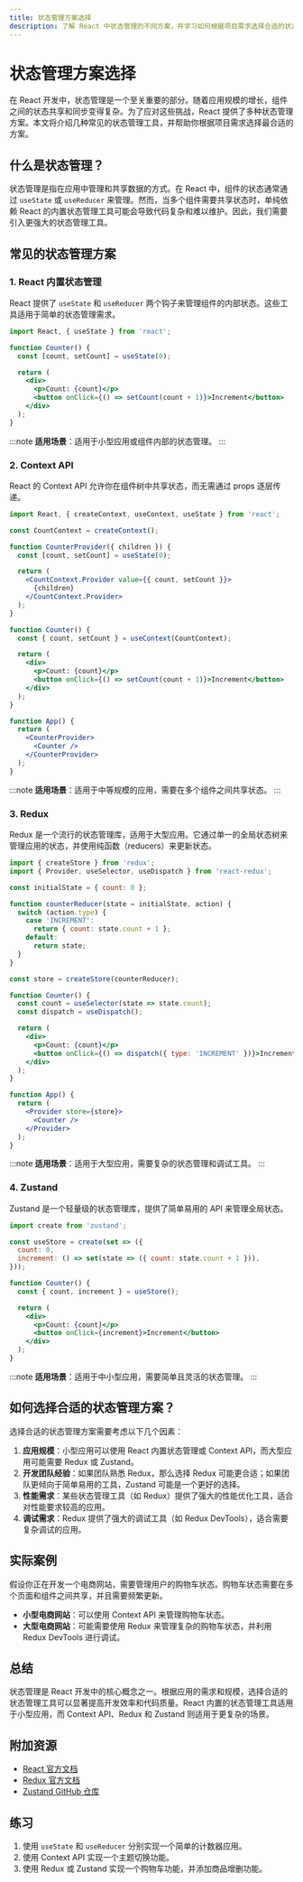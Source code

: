 ```yaml
---
title: 状态管理方案选择
description: 了解 React 中状态管理的不同方案，并学习如何根据项目需求选择合适的状态管理工具。
---
```


# 状态管理方案选择

在 React 开发中，状态管理是一个至关重要的部分。随着应用规模的增长，组件之间的状态共享和同步变得复杂。为了应对这些挑战，React 提供了多种状态管理方案。本文将介绍几种常见的状态管理工具，并帮助你根据项目需求选择最合适的方案。

## 什么是状态管理？

状态管理是指在应用中管理和共享数据的方式。在 React 中，组件的状态通常通过 `useState` 或 `useReducer` 来管理。然而，当多个组件需要共享状态时，单纯依赖 React 的内置状态管理工具可能会导致代码复杂和难以维护。因此，我们需要引入更强大的状态管理工具。

## 常见的状态管理方案

### 1. React 内置状态管理

React 提供了 `useState` 和 `useReducer` 两个钩子来管理组件的内部状态。这些工具适用于简单的状态管理需求。

```jsx
import React, { useState } from 'react';

function Counter() {
  const [count, setCount] = useState(0);

  return (
    <div>
      <p>Count: {count}</p>
      <button onClick={() => setCount(count + 1)}>Increment</button>
    </div>
  );
}
```

:::note
**适用场景**：适用于小型应用或组件内部的状态管理。
:::

### 2. Context API

React 的 Context API 允许你在组件树中共享状态，而无需通过 props 逐层传递。

```jsx
import React, { createContext, useContext, useState } from 'react';

const CountContext = createContext();

function CounterProvider({ children }) {
  const [count, setCount] = useState(0);

  return (
    <CountContext.Provider value={{ count, setCount }}>
      {children}
    </CountContext.Provider>
  );
}

function Counter() {
  const { count, setCount } = useContext(CountContext);

  return (
    <div>
      <p>Count: {count}</p>
      <button onClick={() => setCount(count + 1)}>Increment</button>
    </div>
  );
}

function App() {
  return (
    <CounterProvider>
      <Counter />
    </CounterProvider>
  );
}
```

:::note
**适用场景**：适用于中等规模的应用，需要在多个组件之间共享状态。
:::

### 3. Redux

Redux 是一个流行的状态管理库，适用于大型应用。它通过单一的全局状态树来管理应用的状态，并使用纯函数（reducers）来更新状态。

```jsx
import { createStore } from 'redux';
import { Provider, useSelector, useDispatch } from 'react-redux';

const initialState = { count: 0 };

function counterReducer(state = initialState, action) {
  switch (action.type) {
    case 'INCREMENT':
      return { count: state.count + 1 };
    default:
      return state;
  }
}

const store = createStore(counterReducer);

function Counter() {
  const count = useSelector(state => state.count);
  const dispatch = useDispatch();

  return (
    <div>
      <p>Count: {count}</p>
      <button onClick={() => dispatch({ type: 'INCREMENT' })}>Increment</button>
    </div>
  );
}

function App() {
  return (
    <Provider store={store}>
      <Counter />
    </Provider>
  );
}
```

:::note
**适用场景**：适用于大型应用，需要复杂的状态管理和调试工具。
:::

### 4. Zustand

Zustand 是一个轻量级的状态管理库，提供了简单易用的 API 来管理全局状态。

```jsx
import create from 'zustand';

const useStore = create(set => ({
  count: 0,
  increment: () => set(state => ({ count: state.count + 1 })),
}));

function Counter() {
  const { count, increment } = useStore();

  return (
    <div>
      <p>Count: {count}</p>
      <button onClick={increment}>Increment</button>
    </div>
  );
}
```

:::note
**适用场景**：适用于中小型应用，需要简单且灵活的状态管理。
:::

## 如何选择合适的状态管理方案？

选择合适的状态管理方案需要考虑以下几个因素：

1. **应用规模**：小型应用可以使用 React 内置状态管理或 Context API，而大型应用可能需要 Redux 或 Zustand。
2. **开发团队经验**：如果团队熟悉 Redux，那么选择 Redux 可能更合适；如果团队更倾向于简单易用的工具，Zustand 可能是一个更好的选择。
3. **性能需求**：某些状态管理工具（如 Redux）提供了强大的性能优化工具，适合对性能要求较高的应用。
4. **调试需求**：Redux 提供了强大的调试工具（如 Redux DevTools），适合需要复杂调试的应用。

## 实际案例

假设你正在开发一个电商网站，需要管理用户的购物车状态。购物车状态需要在多个页面和组件之间共享，并且需要频繁更新。

- **小型电商网站**：可以使用 Context API 来管理购物车状态。
- **大型电商网站**：可能需要使用 Redux 来管理复杂的购物车状态，并利用 Redux DevTools 进行调试。

## 总结

状态管理是 React 开发中的核心概念之一。根据应用的需求和规模，选择合适的状态管理工具可以显著提高开发效率和代码质量。React 内置的状态管理工具适用于小型应用，而 Context API、Redux 和 Zustand 则适用于更复杂的场景。

## 附加资源

- [React 官方文档](https://reactjs.org/docs/getting-started.html)
- [Redux 官方文档](https://redux.js.org/)
- [Zustand GitHub 仓库](https://github.com/pmndrs/zustand)

## 练习

1. 使用 `useState` 和 `useReducer` 分别实现一个简单的计数器应用。
2. 使用 Context API 实现一个主题切换功能。
3. 使用 Redux 或 Zustand 实现一个购物车功能，并添加商品增删功能。